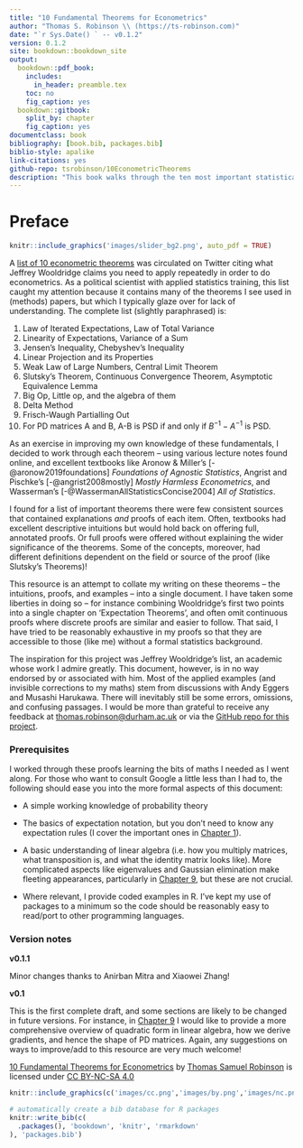 ```yaml
--- 
title: "10 Fundamental Theorems for Econometrics"
author: "Thomas S. Robinson \\ (https://ts-robinson.com)"
date: "`r Sys.Date() ` -- v0.1.2"
version: 0.1.2
site: bookdown::bookdown_site
output: 
  bookdown::pdf_book:
    includes:
      in_header: preamble.tex
    toc: no
    fig_caption: yes
  bookdown::gitbook:
    split_by: chapter
    fig_caption: yes
documentclass: book
bibliography: [book.bib, packages.bib]
biblio-style: apalike
link-citations: yes
github-repo: tsrobinson/10EconometricTheorems
description: "This book walks through the ten most important statistical theorems as highlighted by Jeffrey Wooldridge, presenting intuiitions, proofs, and applications."
---
```


# Preface {-#intro}

```r
knitr::include_graphics('images/slider_bg2.png', auto_pdf = TRUE)
```

A [list of 10 econometric theorems](https://twitter.com/causalinf/status/1259448663270658050) was circulated on Twitter citing what Jeffrey Wooldridge claims you need to apply repeatedly in order to do econometrics. As a political scientist with applied statistics training, this list caught my attention because it contains many of the theorems I see used in (methods) papers, but which I typically glaze over for lack of understanding. The complete list (slightly paraphrased) is:

1. Law of Iterated Expectations, Law of Total Variance
2. Linearity of Expectations, Variance of a Sum
3. Jensen's Inequality, Chebyshev's Inequality
4. Linear Projection and its Properties
5. Weak Law of Large Numbers, Central Limit Theorem
6. Slutsky's Theorem, Continuous Convergence Theorem, Asymptotic Equivalence Lemma
7. Big Op, Little op, and the algebra of them
8. Delta Method
9. Frisch-Waugh Partialling Out
10. For PD matrices A and B, A-B is PSD if and only if $B^{-1} - A^{-1}$ is PSD.

As an exercise in improving my own knowledge of these fundamentals, I decided to work through each theorem -- using various lecture notes found online, and excellent textbooks like Aronow & Miller's [-@aronow2019foundations] *Foundations of Agnostic Statistics*, Angrist and Pischke's [-@angrist2008mostly] *Mostly Harmless Econometrics*, and Wasserman's [-@WassermanAllStatisticsConcise2004] *All of Statistics*.

I found for a list of important theorems there were few consistent sources that contained explanations *and* proofs of each item. Often, textbooks had excellent descriptive intuitions but would hold back on offering full, annotated proofs. Or full proofs were offered without explaining the wider significance of the theorems. Some of the concepts, moreover, had different definitions dependent on the field or source of the proof (like Slutsky's Theorems)!

This resource is an attempt to collate my writing on these theorems -- the intuitions, proofs, and examples -- into a single document. I have taken some liberties in doing so -- for instance combining Wooldridge's first two points into a single chapter on 'Expectation Theorems', and often omit continuous proofs where discrete proofs are similar and easier to follow. That said, I have tried to be reasonably exhaustive in my proofs so that they are accessible to those (like me) without a formal statistics background.

The inspiration for this project was Jeffrey Wooldridge's list, an academic whose work I admire greatly. This document, however, is in no way endorsed by or associated with him. Most of the applied examples (and invisible corrections to my maths) stem from discussions with Andy Eggers and Musashi Harukawa. There will inevitably still be some errors, omissions, and confusing passages. I would be more than grateful to receive any feedback at <thomas.robinson@durham.ac.uk> or via the [GitHub repo for this project](https://github.com/tsrobinson/10EconometricTheorems).



### Prerequisites {-}

I worked through these proofs learning the bits of maths I needed as I went along. For those who want to consult Google a little less than I had to, the following should ease you into the more formal aspects of this document: 

* A simple working knowledge of probability theory

* The basics of expectation notation, but you don't need to know any expectation rules (I cover the important ones in [Chapter 1](#exp_theorems)). 

* A basic understanding of linear algebra (i.e. how you multiply matrices, what transposition is, and what the identity matrix looks like). More complicated aspects like eigenvalues and Gaussian elimination make fleeting appearances, particularly in [Chapter 9](#pd), but these are not crucial.

* Where relevant, I provide coded examples in R. I've kept my use of packages to a minimum so the code should be reasonably easy to read/port to other programming languages.

### Version notes {-}

**v0.1.1**

Minor changes thanks to Anirban Mitra and Xiaowei Zhang!

**v0.1**

This is the first complete draft, and some sections are likely to be changed in future versions. For instance, in [Chapter 9](#pd) I would like to provide a more comprehensive overview of quadratic form in linear algebra, how we derive gradients, and hence the shape of PD matrices. Again, any suggestions on ways to improve/add to this resource are very much welcome!


[10 Fundamental Theorems for Econometrics](https://ts-robinson.com/files/_10ET/index.html) by [Thomas Samuel Robinson](https://ts-robinson.com) is licensed under [CC BY-NC-SA 4.0](https://creativecommons.org/licenses/by-nc-sa/4.0/) 


```r
knitr::include_graphics(c('images/cc.png','images/by.png','images/nc.png','images/sa.png' ))
```


```r
# automatically create a bib database for R packages
knitr::write_bib(c(
  .packages(), 'bookdown', 'knitr', 'rmarkdown'
), 'packages.bib')
```



